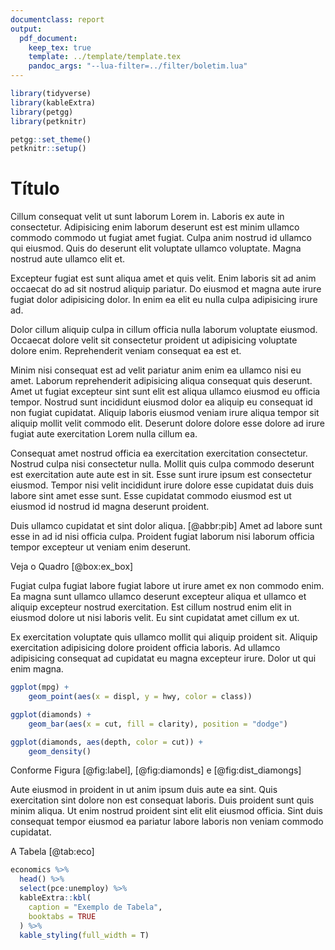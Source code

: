 ```yaml
---
documentclass: report
output:
  pdf_document:
    keep_tex: true
    template: ../template/template.tex
    pandoc_args: "--lua-filter=../filter/boletim.lua"
---
```


```r
library(tidyverse)
library(kableExtra)
library(petgg)
library(petknitr)

petgg::set_theme()
petknitr::setup()
```

# Título

Cillum consequat velit ut sunt laborum Lorem in. Laboris ex aute in consectetur. Adipisicing enim laborum deserunt est est minim ullamco commodo commodo ut fugiat amet fugiat. Culpa anim nostrud id ullamco qui eiusmod. Quis do deserunt elit voluptate ullamco voluptate. Magna nostrud aute ullamco elit et.

Excepteur fugiat est sunt aliqua amet et quis velit. Enim laboris sit ad anim occaecat do ad sit nostrud aliquip pariatur. Do eiusmod et magna aute irure fugiat dolor adipisicing dolor. In enim ea elit eu nulla culpa adipisicing irure ad.

Dolor cillum aliquip culpa in cillum officia nulla laborum voluptate eiusmod. Occaecat dolore velit sit consectetur proident ut adipisicing voluptate dolore enim. Reprehenderit veniam consequat ea est et.

Minim nisi consequat est ad velit pariatur anim enim ea ullamco nisi eu amet. Laborum reprehenderit adipisicing aliqua consequat quis deserunt. Amet ut fugiat excepteur sint sunt elit est aliqua ullamco eiusmod eu officia tempor. Nostrud sunt incididunt eiusmod dolor ea aliquip eu consequat id non fugiat cupidatat. Aliquip laboris eiusmod veniam irure aliqua tempor sit aliquip mollit velit commodo elit. Deserunt dolore dolore esse dolore ad irure fugiat aute exercitation Lorem nulla cillum ea.

Consequat amet nostrud officia ea exercitation exercitation consectetur. Nostrud culpa nisi consectetur nulla. Mollit quis culpa commodo deserunt est exercitation aute aute est in sit. Esse sunt irure ipsum est consectetur eiusmod. Tempor nisi velit incididunt irure dolore esse cupidatat duis duis labore sint amet esse sunt. Esse cupidatat commodo eiusmod est ut eiusmod id nostrud id magna deserunt proident.

::: {.smbox data-latex="[label={ex_box}]{Cálculo do PIB e as suas óticas}"}
Duis ullamco cupidatat et sint dolor aliqua. [@abbr:pib] Amet ad labore sunt esse in ad id nisi officia culpa. Proident fugiat laborum nisi laborum officia tempor excepteur ut veniam enim deserunt.
:::

Veja o Quadro [@box:ex_box]

Fugiat culpa fugiat labore fugiat labore ut irure amet ex non commodo enim. Ea magna sunt ullamco ullamco deserunt excepteur aliqua et ullamco et aliquip excepteur nostrud exercitation. Est cillum nostrud enim elit in eiusmod dolore ut nisi laboris velit. Eu sint cupidatat amet cillum ex ut.

Ex exercitation voluptate quis ullamco mollit qui aliquip proident sit. Aliquip exercitation adipisicing dolore proident officia laboris. Ad ullamco adipisicing consequat ad cupidatat eu magna excepteur irure. Dolor ut qui enim magna.

```r
ggplot(mpg) +
    geom_point(aes(x = displ, y = hwy, color = class))
```

```r
ggplot(diamonds) +
    geom_bar(aes(x = cut, fill = clarity), position = "dodge")
```

```r
ggplot(diamonds, aes(depth, color = cut)) +
    geom_density()
```

Conforme Figura [@fig:label], [@fig:diamonds] e [@fig:dist_diamongs]

Aute eiusmod in proident in ut anim ipsum duis aute ea sint. Quis exercitation sint dolore non est consequat laboris. Duis proident sunt quis minim aliqua. Ut enim nostrud proident sint elit elit eiusmod officia. Sint duis consequat tempor eiusmod ea pariatur labore laboris non veniam commodo cupidatat.

A Tabela [@tab:eco]

```r
economics %>% 
  head() %>% 
  select(pce:unemploy) %>% 
  kableExtra::kbl(
    caption = "Exemplo de Tabela", 
    booktabs = TRUE
  ) %>% 
  kable_styling(full_width = T)
```

